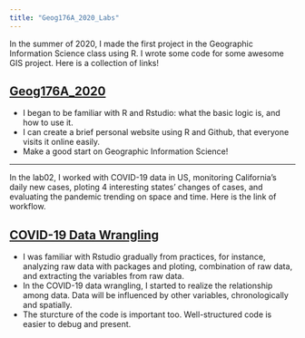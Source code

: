 ```yaml
---
title: "Geog176A_2020_Labs"
---
```



In the summer of 2020, I made the first project in the Geographic Information Science class using R. I wrote some code for some awesome GIS project. Here is a collection of links!

## [Geog176A_2020](https://needcola.github.io/index.html)

- I began to be familiar with R and Rstudio: what the basic logic is, and how to use it.
- I can create a brief personal website using R and Github, that everyone visits it online easily.
- Make a good start on Geographic Information Science! 

---


In the lab02, I worked with COVID-19 data in US, monitoring California's daily new cases, ploting 4 interesting states' changes of cases, and evaluating the pandemic trending on space and time. Here is the link of workflow.

## [COVID-19 Data Wrangling](https://needcola.github.io/geog176A-labs/lab-02.html)

- I was familiar with Rstudio gradually from practices, for instance, analyzing raw data with packages and ploting, combination of raw data, and extracting the variables from raw data.
- In the COVID-19 data wrangling, I started to realize the relationship among data. Data will be influenced by other variables, chronologically and spatially. 
- The sturcture of the code is important too. Well-structured code is easier to debug and present.


